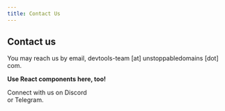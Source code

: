 ```yaml
---
title: Contact Us
---
```



## Contact us

You may reach us by email, devtools-team [at] unstoppabledomains [dot] com.

**Use React components here, too!**

<Flex justifyContent="space-between">
  <WideTile to="https://google.com" title="Can't find your answer?">
    Connect with us on Discord <br/>
    or Telegram.
  </WideTile>
</Flex>
